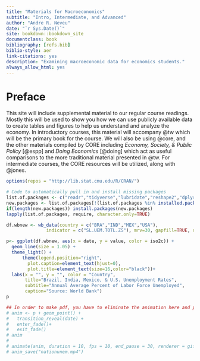 ```yaml
--- 
title: "Materials for Macroeconomics"
subtitle: "Intro, Intermediate, and Advanced"
author: "Andre R. Neveu"
date: "`r Sys.Date()`"
site: bookdown::bookdown_site
documentclass: book
bibliography: [refs.bib]
biblio-style: aer
link-citations: yes
description: "Examining macroeconomic data for economics students."
always_allow_html: yes
---
```


# Preface {-}

This site will include supplemental material to our regular course readings. Mostly this will be used to show you how we can use publicly available data to create tables and figures to help us understand and analyze the economy. In introductory courses, this material will accompany @tw which will be the primary book for the course. We will also be using @core, and the other materials compiled by CORE including *Economy, Society, & Public Policy* [@espp] and *Doing Economics* [@doing] which act as useful comparisons to the more traditional material presented in @tw. For intermediate courses, the CORE resources will be utilized, along with @jones. 

```r
options(repos = "http://lib.stat.cmu.edu/R/CRAN/")

# Code to automatically pull in and install missing packages
list.of.packages <- c("readr","tidyverse","lubridate","reshape2","dplyr","tidyquant", "zoo","RCurl", "quantmod","wbstats","usmap","gtrendsR","tmap","spData","pwt9","googleVis","gifski","gganimate","ggplot2")
new.packages <- list.of.packages[!(list.of.packages %in% installed.packages()[,"Package"])]
if(length(new.packages)) install.packages(new.packages)
lapply(list.of.packages, require, character.only=TRUE)

```



	
```r

df.wbnew <- wb_data(country = c("BRA","IND","MEX","USA"),
               indicator = c("SL.UEM.TOTL.ZS"), mrv=30, gapfill=TRUE, date_as_class_date = TRUE, return_wide = FALSE)

p<- ggplot(df.wbnew, aes(x = date, y = value, color = iso2c)) + 
  geom_line(size = 1.05) +
  theme_light() +
      theme(legend.position="right",
        plot.caption=element_text(hjust=0),
        plot.title=element_text(size=16,color="black"))+
  labs(x = "", y = "", color = "Country", 
       title="Brazil, India, Mexico, & U.S. Unemployment Rates",
       subtitle="Annual Average Percent of Labor Force Unemployed",
       caption="Source: World Bank")
p

## In order to make pdf, you have to eliminate the animation here and put "p" above to render the plot
# anim <- p + geom_point() +
#   transition_reveal(date) +
#   enter_fade()+
#   exit_fade()
# anim
# 
# animate(anim, duration = 10, fps = 10, end_pause = 30, renderer = gifski_renderer())
# anim_save("nationunem.mp4")
```
	

